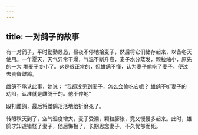 ```yaml
---
---
---
```

title: 一对鸽子的故事
---



有一对鸽子，平时勤勤恳恳，昼夜不停地拾麦子，然后将它们储存起来，以备冬天使用。一年夏天，天气异常干燥，气温不断升高，麦子水分蒸发，颗粒缩小，原先的一大
堆麦子变小了。这是很正常的，但雄鸽不懂，认为妻子偷吃了麦子，便过去责备雌鸽。

雌鸽不承认此事，她说：
“我都没见到麦子，怎么会偷吃它呢？
雄鸽不听妻子的劝阻，认准就是雌鸽干的。他不停地”

殴打雌鸽，最后将雌鸽活活地给折磨死了。

转眼秋天到了，空气湿度增大，麦子受潮，颗粒膨胀，竟又慢慢多起来。此时，雄鸽才知道错怪了妻子，他后悔极了，长期思念妻子，不久忧郁而死。